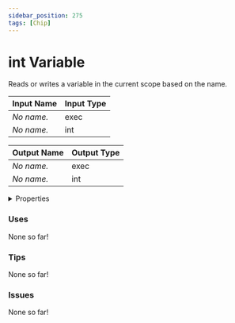 ```yaml
---
sidebar_position: 275
tags: [Chip]
---
```


# int Variable

Reads or writes a variable in the current scope based on the name.




<EsbSvg />

| Input Name | Input Type |
|-----------|-----------|
| *No name.* | exec |
| *No name.* | int |

| Output Name | Output Type |
|-----------|-----------|
| *No name.* | exec |
| *No name.* | int |


<details>
  <summary>Properties</summary>
  <div>
    <div>
    <table>
      <thead>
        <tr>
          <th>Is beta required?</th>
          <th>❌</th>
        </tr>
        <tr>
          <th>Is this chip a trolling risk?</th>
          <th>❌</th>
        </tr>
        <tr>
          <th>Chip UUID</th>
          <th>33224907-68ff-4102-802e-7c3eed481d37</th>
        </tr>
      </thead>
    </table>
    </div>
  </div>
</details>

### Uses

None so far!

### Tips

None so far!

### Issues

None so far!